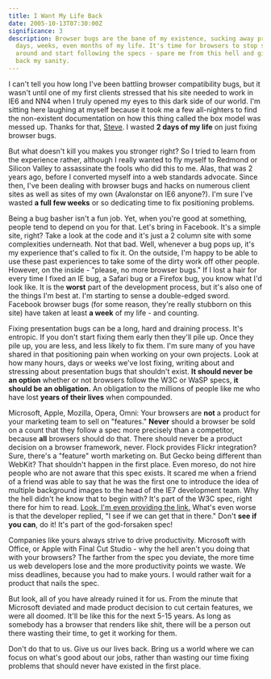 ```yaml
---
title: I Want My Life Back
date: 2005-10-13T07:30:00Z
significance: 3
description: Browser bugs are the bane of my existence, sucking away precious
  days, weeks, even months of my life. It's time for browsers to stop screwing
  around and start following the specs - spare me from this hell and give me
  back my sanity.
---
```


I can't tell you how long I've been battling browser compatibility bugs, but it wasn't until one of my first clients stressed that his site needed to work in IE6 and NN4 when I truly opened my eyes to this dark side of our world. I'm sitting here laughing at myself because it took me a few all-nighters to find the non-existent documentation on how this thing called the box model was messed up. Thanks for that, [Steve][1]. I wasted **2 days of my life** on just fixing browser bugs.

But what doesn't kill you makes you stronger right? So I tried to learn from the experience rather, although I really wanted to fly myself to Redmond or Silicon Valley to assassinate the fools who did this to me. Alas, that was 2 years ago, before I converted myself into a web standards advocate. Since then, I've been dealing with browser bugs and hacks on numerous client sites as well as sites of my own (Avalonstar on IE6 anyone?). I'm sure I've wasted **a full few weeks** or so dedicating time to fix positioning problems.

Being a bug basher isn't a fun job. Yet, when you're good at something, people tend to depend on you for that. Let's bring in Facebook. It's a simple site, right? Take a look at the code and it's just a 2 column site with some complexities underneath. Not that bad. Well, whenever a bug pops up, it's my experience that's called to fix it. On the outside, I'm happy to be able to use these past experiences to take some of the dirty work off other people. However, on the inside - "please, no more browser bugs." If I lost a hair for every time I fixed an IE bug, a Safari bug or a Firefox bug, you know what I'd look like. It is the **worst** part of the development process, but it's also one of the things I'm best at. I'm starting to sense a double-edged sword. Facebook browser bugs (for some reason, they're really stubborn on this site) have taken at least **a week** of my life - and counting.

Fixing presentation bugs can be a long, hard and draining process. It's entropic. If you don't start fixing them early then they'll pile up. Once they pile up, you are less, and less likely to fix them. I'm sure many of you have shared in that positioning pain when working on your own projects. Look at how many hours, days or weeks we've lost fixing, writing about and stressing about presentation bugs that shouldn't exist. **It should never be an option** whether or not browsers follow the W3C or WaSP specs, **it should be an obligation.** An obligation to the millions of people like me who have lost **years of their lives** when compounded.

Microsoft, Apple, Mozilla, Opera, Omni: Your browsers are **not** a product for your marketing team to sell on "features." **Never** should a browser be sold on a count that they follow a spec more precisely than a competitor, because **all** browsers should do that. There should never be a product decision on a browser framework, never. Flock provides Flickr integration? Sure, there's a "feature" worth marketing on. But Gecko being different than WebKit? That shouldn't happen in the first place. Even moreso, do not hire people who are not aware that this spec exists. It scared me when a friend of a friend was able to say that he was the first one to introduce the idea of multiple background images to the head of the IE7 development team. Why the hell didn't he know that to begin with? It's part of the W3C spec, right there for him to read. [Look, I'm even providing the link.][2] What's even worse is that the developer replied, "I see if we can get that in there." Don't **see if you can**, do it! It's part of the god-forsaken spec!

Companies like yours always strive to drive productivity. Microsoft with Office, or Apple with Final Cut Studio - why the hell aren't you doing that with your browsers? The farther from the spec you deviate, the more time us web developers lose and the more productivity points we waste. We miss deadlines, because you had to make yours. I would rather wait for a product that nails the spec.

But look, all of you have already ruined it for us. From the minute that Microsoft deviated and made product decision to cut certain features, we were all doomed. It'll be like this for the next 5-15 years. As long as somebody has a browser that renders like shit, there will be a person out there wasting their time, to get it working for them.

Don't do that to us. Give us our lives back. Bring us a world where we can focus on what's good about our jobs, rather than wasting our time fixing problems that should never have existed in the first place.

[1]: http://votewatch.us
[2]: http://www.w3.org/TR/2005/WD-css3-background-20050216/#layering
